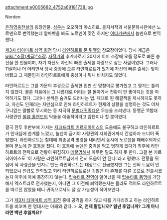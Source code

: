 attachment:e0005682_4752a69181738.jpg

Norden

[[은하영웅전설]]의 등장인물. [[성우]]는 오오하라 야스히로. 을지서적과 서울문화사판에선 노르덴으로 번역했는데 알파벳을 봐도 노르덴이 맞긴 하지만 [[이타카]]판에서 놀덴으로 번역했다.

[[제3차 티아마트 성역 회전]] 당시 [[라인하르트 폰 뮈젤]]의 참모장이었다. 당시 계급은 [[wiki:"소장(계급)"소장]]. [[자작]]가의 후계자로서 30세에 이미 소장에 오를 정도로 빠른 승진을 한 인물이며, 자기 자신도 자신의 빠른 출세를 자랑으로 삼는 사람이었다. 그러나 11살이나 더 어리면서 당시 중장에 오른 라인하르트가 있기에 자신의 빠른 출세는 빛이 바랬고 그 때문인지 라인하르트에게 충성이니 뭐니 바치지도 않았다.

라인하르트는 그를 가문의 후광으로 출세한 입만 산 멍청이로 평가했고 그 평가는 틀리지 않았다.  물론 처음에는 그 나름대로 머리는 잘 돌아가서 전황이 안 좋아지는 것을 파악하기도 했다. 그러나 본색은 숨겨도 드러나는 법. 제대로 된 해결책을 제시하지도 못하고, 자신도 인재라는 자만심으로 인해 라인하르트가 현재의 상황을 설명하는 것도 어처구니없는 말빨로 무시하는 등 지극히 [[문벌대귀족]]다운 무능을 드러냈다. 동맹군 11함대 사령관인 [[윌렘 홀랜드]]의 닥돌을 예술적이라고 감탄이나 할 뿐이었다.

결국 전투 후반부에 가서는 [[지크프리트 키르히아이스]]의 도움에도 불구하고 라인하르트가 인내심에 한계를 느꼈고, 놀덴이 급기야 사령관의 지휘권에까지 간섭하자 드디어 폭발했다. 라인하르트는 함대에 최종공격 명령을 내리면서 동시에 노르덴을 패배주의자로 몰며 분노에 찬 호통을 쳤다. 이 호통에 놀덴은 충격을 먹고 멍하게 있다가 최후에 라인하르트의 전략으로 전황이 뒤집히자 [[데꿀멍]]해서 아무런 말도 하지 못 한다. 그걸 본 키르히아이스도 '이 사람은 라인하르트님에게 전혀 도움이 안 된다.'라고 평했다. 전황을 뒤집어 적 사령관을 먼지로 만든 라인하르트는 대장으로 진급했지만 그는 전혀 도움이 안되었으니 진급도 안되었고 되려 라인하르트로선 귀찮은 이 존재를 다른 곳으로 전출시켰는지 이후에 아예 등장하지 않는다. [[립슈타트 전역]]이 일어났을 때 [[립슈타트 동맹]]에 가담해서 엑스트라로 전사했는지, 아니면 그 이전에 퇴역했는지는 몰라도 적어도 라인하르트를 따르진 않았을 테니 귀족으로서도 잘 살 가능성이 적어보인다.

그가 [[제3차 티아마트 성역 회전]] 중에 공격을 하지 않고 때를 기다리려고 하는 라인하르트를 비꼬며 한 명대사는 아래와 같다. 
> '''오, 언제 말입니까? 일년 후입니까? 그게 아니라면 백년 후일까요?'''
